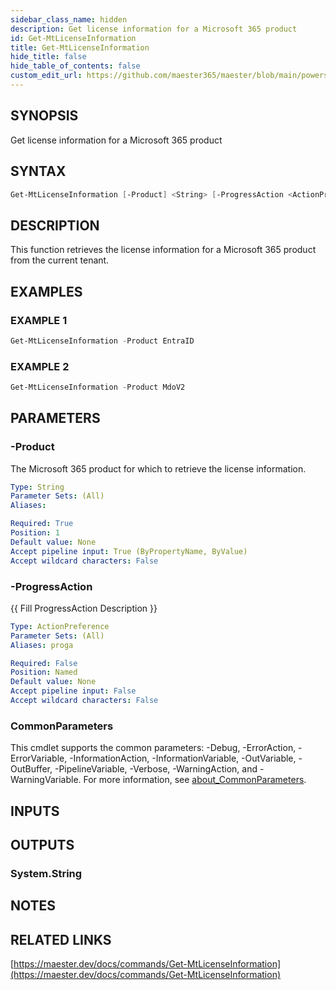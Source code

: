 ```yaml
---
sidebar_class_name: hidden
description: Get license information for a Microsoft 365 product
id: Get-MtLicenseInformation
title: Get-MtLicenseInformation
hide_title: false
hide_table_of_contents: false
custom_edit_url: https://github.com/maester365/maester/blob/main/powershell/public/Get-MtLicenseInformation.ps1
---
```


## SYNOPSIS

Get license information for a Microsoft 365 product

## SYNTAX

```powershell
Get-MtLicenseInformation [-Product] <String> [-ProgressAction <ActionPreference>] [<CommonParameters>]
```

## DESCRIPTION

This function retrieves the license information for a Microsoft 365 product from the current tenant.

## EXAMPLES

### EXAMPLE 1

```powershell
Get-MtLicenseInformation -Product EntraID
```

### EXAMPLE 2

```powershell
Get-MtLicenseInformation -Product MdoV2
```

## PARAMETERS

### -Product

The Microsoft 365 product for which to retrieve the license information.

```yaml
Type: String
Parameter Sets: (All)
Aliases:

Required: True
Position: 1
Default value: None
Accept pipeline input: True (ByPropertyName, ByValue)
Accept wildcard characters: False
```

### -ProgressAction

\{\{ Fill ProgressAction Description \}\}

```yaml
Type: ActionPreference
Parameter Sets: (All)
Aliases: proga

Required: False
Position: Named
Default value: None
Accept pipeline input: False
Accept wildcard characters: False
```

### CommonParameters

This cmdlet supports the common parameters: -Debug, -ErrorAction, -ErrorVariable, -InformationAction, -InformationVariable, -OutVariable, -OutBuffer, -PipelineVariable, -Verbose, -WarningAction, and -WarningVariable. For more information, see [about_CommonParameters](http://go.microsoft.com/fwlink/?LinkID=113216).

## INPUTS

## OUTPUTS

### System.String

## NOTES

## RELATED LINKS

[https://maester.dev/docs/commands/Get-MtLicenseInformation](https://maester.dev/docs/commands/Get-MtLicenseInformation)
